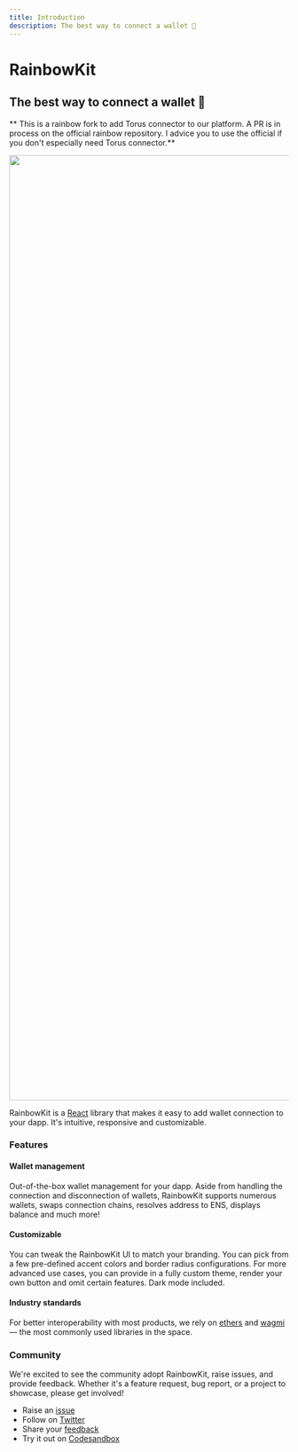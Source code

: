 ```yaml
---
title: Introduction
description: The best way to connect a wallet 🌈
---
```


# RainbowKit

## The best way to connect a wallet 🌈

** This is a rainbow fork to add Torus connector to our platform. A PR is in process on the official rainbow repository. I advice you to use the official if you don't especially need Torus connector.**

<Img src="/hero-docs.png" width="2916" height="1704" priority />

RainbowKit is a [React](https://reactjs.org/) library that makes it easy to add wallet connection to your dapp. It's intuitive, responsive and customizable.

### Features

#### Wallet management

Out-of-the-box wallet management for your dapp. Aside from handling the connection and disconnection of wallets, RainbowKit supports numerous wallets, swaps connection chains, resolves address to ENS, displays balance and much more!

#### Customizable

You can tweak the RainbowKit UI to match your branding. You can pick from a few pre-defined accent colors and border radius configurations. For more advanced use cases, you can provide in a fully custom theme, render your own button and omit certain features. Dark mode included.

#### Industry standards

For better interoperability with most products, we rely on [ethers](https://github.com/ethers-io/ethers.js) and [wagmi](https://wagmi.sh/) — the most commonly used libraries in the space.

### Community

We're excited to see the community adopt RainbowKit, raise issues, and provide feedback. Whether it's a feature request, bug report, or a project to showcase, please get involved!

- Raise an [issue](https://github.com/rainbow-me/rainbowkit/issues)
- Follow on [Twitter](https://twitter.com/rainbowdotme)
- Share your [feedback](https://github.com/rainbow-me/rainbowkit/discussions/new?category=feedback)
- Try it out on [Codesandbox](https://codesandbox.io/u/rainbowdotme)
